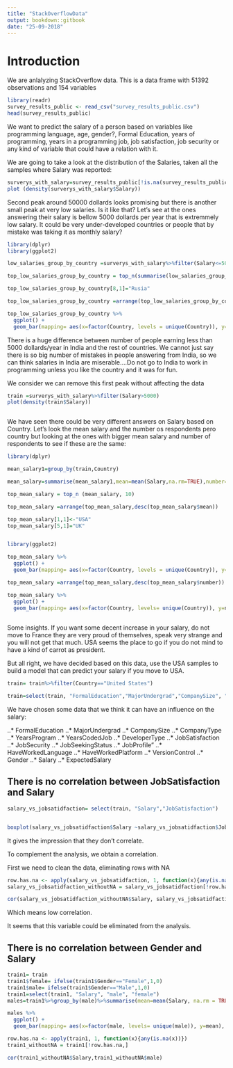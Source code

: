 ```yaml
---
title: "StackOverflowData"
output: bookdown::gitbook
date: "25-09-2018"
---
```


# Introduction

We are anlalyzing StackOverflow data. This is a data frame with 51392 observations and 154 variables


```r
library(readr)
survey_results_public <- read_csv("survey_results_public.csv")
head(survey_results_public)
```

We want to predict the salary of a person based on variables like programming language, age, gender?, Formal Education, years of programming, years in a programming job, job satisfaction, job security or any kind of variable that could have a relation with it.

We are going to take a look at the distribution of the Salaries, taken all the samples where Salary was reported:

```r

surverys_with_salary=survey_results_public[!is.na(survey_results_public$Salary),]
plot (density(surverys_with_salary$Salary))


```

Second peak around 50000 dollards looks promising but there is another small peak at very low salaries. Is it like that?
Let's see at the ones answering their salary is bellow 5000 dollards per year that is extremmely low salary.
It could be very under-developed countries or people that by mistake was taking it as monthly salary?

```r

library(dplyr)
library(ggplot2)

low_salaries_group_by_country =surverys_with_salary%>%filter(Salary<=5000)%>%group_by(Country)

top_low_salaries_group_by_country = top_n(summarise(low_salaries_group_by_country,n=n()),10)

top_low_salaries_group_by_country[8,1]="Rusia"

top_low_salaries_group_by_country =arrange(top_low_salaries_group_by_country, desc(top_low_salaries_group_by_country$n))

top_low_salaries_group_by_country %>%
  ggplot() +
  geom_bar(mapping= aes(x=factor(Country, levels = unique(Country)), y=n), stat = "identity", fill="tan1", colour="sienna3")

```

There is a huge difference between number of people earning less than 5000 dollards/year in India and the rest of countries.
We cannot just say there is so big number of mistakes in people answering from India, so we can think salaries in India are
miserable....Do not go to India to work in programming unless you like the country and it was for fun.

We consider we can remove this first peak without affecting the data

```r

train =surverys_with_salary%>%filter(Salary>5000)
plot(density(train$Salary))



```

<!--Meter max mean salary y minimo -->

We have seen there could be very different answers on Salary based on Country. Let's look the mean salary and the number os respondents
pero country but looking at the ones with bigger mean salary and number of respondents to see if these are the same:

```r

library(dplyr)

mean_salary1=group_by(train,Country)

mean_salary=summarise(mean_salary1,mean=mean(Salary,na.rm=TRUE),number=n())

top_mean_salary = top_n (mean_salary, 10)

top_mean_salary =arrange(top_mean_salary,desc(top_mean_salary$mean))

top_mean_salary[1,1]<-"USA"
top_mean_salary[5,1]="UK"


library(ggplot2)

top_mean_salary %>%
  ggplot() +
  geom_bar(mapping= aes(x=factor(Country, levels = unique(Country)), y=mean), stat = "identity", fill="tan1", colour="sienna3")

top_mean_salary =arrange(top_mean_salary,desc(top_mean_salary$number))

top_mean_salary %>%
  ggplot() +
  geom_bar(mapping= aes(x=factor(Country, levels= unique(Country)), y=number), stat="identity", fill="tan1", colour="sienna3")
  


```

Some insights. If you want some decent increase in your salary, do not move to France they are very proud of themselves, speak very strange and you will not get that much. USA seems the place to go if you do not mind to have a kind of carrot as president.

But all right, we have decided based on this data, use the USA samples to build a model that can predict your salary if you move to USA.

```r

train= train%>%filter(Country=="United States")

train=select(train, "FormalEducation","MajorUndergrad","CompanySize", "CompanyType", "YearsProgram", "YearsCodedJob", "DeveloperType", "JobSatisfaction", "JobSecurity", "JobSeekingStatus", "JobProfile", "HaveWorkedLanguage", "HaveWorkedPlatform", "VersionControl", "Gender","Salary","ExpectedSalary")

```

We have chosen some data that we think it can have an influence on the salary:

..* FormalEducation
..* MajorUndergrad
..* CompanySize
..* CompanyType
..* YearsProgram
..* YearsCodedJob
..* DeveloperType
..* JobSatisfaction
..* JobSecurity
..* JobSeekingStatus
..* JobProfile"
..* HaveWorkedLanguage
..* HaveWorkedPlatform
..* VersionControl
..* Gender
..* Salary
..* ExpectedSalary


## There is no correlation between JobSatisfaction and Salary

```r

salary_vs_jobsatidfaction= select(train, "Salary","JobSatisfaction")


boxplot(salary_vs_jobsatidfaction$Salary ~salary_vs_jobsatidfaction$JobSatisfaction)

```

It gives the impression that they don't correlate.

To complement the analysis, we obtain a correlation.

First we need to clean the data, eliminating rows with NA

```r

row.has.na <- apply(salary_vs_jobsatidfaction, 1, function(x){any(is.na(x))})
salary_vs_jobsatidfaction_withoutNA = salary_vs_jobsatidfaction[!row.has.na,]

cor(salary_vs_jobsatidfaction_withoutNA$Salary, salary_vs_jobsatidfaction_withoutNA$JobSatisfaction)

```
Which means low correlation.

It seems that this variable could be eliminated from the analysis.

## There is no correlation between Gender and Salary

```r

train1= train
train1$female= ifelse(train1$Gender=="Female",1,0)
train1$male= ifelse(train1$Gender=="Male",1,0)
train1=select(train1, "Salary", "male", "female")
males=train1%>%group_by(male)%>%summarise(mean=mean(Salary, na.rm = TRUE, number=n()))

males %>%
  ggplot() +
  geom_bar(mapping= aes(x=factor(male, levels= unique(male)), y=mean), stat="identity", fill="tan1", colour="sienna3")

row.has.na <- apply(train1, 1, function(x){any(is.na(x))})
train1_withoutNA = train1[!row.has.na,]

cor(train1_withoutNA$Salary,train1_withoutNA$male)

```
